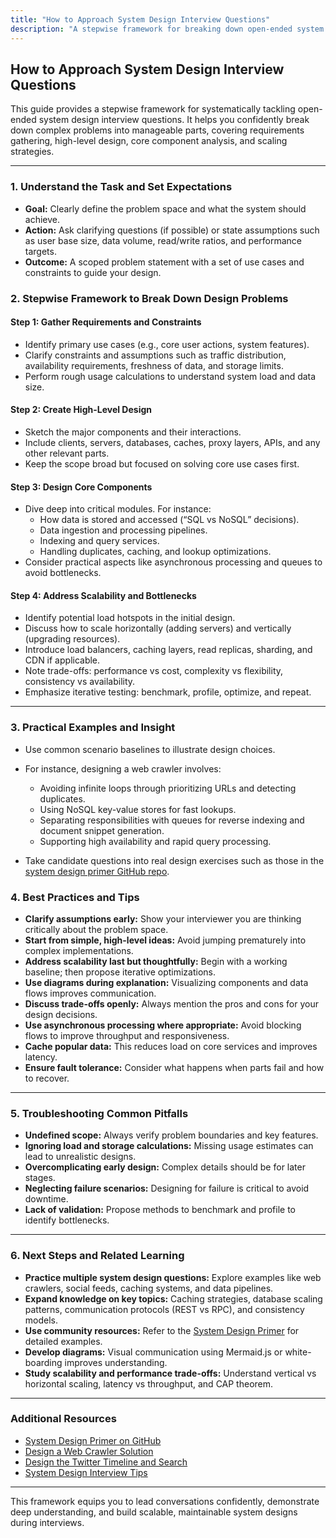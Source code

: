 ```yaml
---
title: "How to Approach System Design Interview Questions"
description: "A stepwise framework for breaking down open-ended system design problems, covering requirements gathering, high-level design, in-depth component analysis, and scaling strategies. Includes practical examples to build interview confidence."
---
```


## How to Approach System Design Interview Questions

This guide provides a stepwise framework for systematically tackling open-ended system design interview questions. It helps you confidently break down complex problems into manageable parts, covering requirements gathering, high-level design, core component analysis, and scaling strategies.

---

### 1. Understand the Task and Set Expectations

- **Goal:** Clearly define the problem space and what the system should achieve.
- **Action:** Ask clarifying questions (if possible) or state assumptions such as user base size, data volume, read/write ratios, and performance targets.
- **Outcome:** A scoped problem statement with a set of use cases and constraints to guide your design.

### 2. Stepwise Framework to Break Down Design Problems

#### Step 1: Gather Requirements and Constraints

- Identify primary use cases (e.g., core user actions, system features).
- Clarify constraints and assumptions such as traffic distribution, availability requirements, freshness of data, and storage limits.
- Perform rough usage calculations to understand system load and data size.

#### Step 2: Create High-Level Design

- Sketch the major components and their interactions.
- Include clients, servers, databases, caches, proxy layers, APIs, and any other relevant parts.
- Keep the scope broad but focused on solving core use cases first.

#### Step 3: Design Core Components

- Dive deep into critical modules. For instance:
  - How data is stored and accessed (“SQL vs NoSQL” decisions).
  - Data ingestion and processing pipelines.
  - Indexing and query services.
  - Handling duplicates, caching, and lookup optimizations.
- Consider practical aspects like asynchronous processing and queues to avoid bottlenecks.

#### Step 4: Address Scalability and Bottlenecks

- Identify potential load hotspots in the initial design.
- Discuss how to scale horizontally (adding servers) and vertically (upgrading resources).
- Introduce load balancers, caching layers, read replicas, sharding, and CDN if applicable.
- Note trade-offs: performance vs cost, complexity vs flexibility, consistency vs availability.
- Emphasize iterative testing: benchmark, profile, optimize, and repeat.

---

### 3. Practical Examples and Insight

- Use common scenario baselines to illustrate design choices.
- For instance, designing a web crawler involves:
  - Avoiding infinite loops through prioritizing URLs and detecting duplicates.
  - Using NoSQL key-value stores for fast lookups.
  - Separating responsibilities with queues for reverse indexing and document snippet generation.
  - Supporting high availability and rapid query processing.

- Take candidate questions into real design exercises such as those in the [system design primer GitHub repo](https://github.com/donnemartin/system-design-primer).


### 4. Best Practices and Tips

- **Clarify assumptions early:** Show your interviewer you are thinking critically about the problem space.
- **Start from simple, high-level ideas:** Avoid jumping prematurely into complex implementations.
- **Address scalability last but thoughtfully:** Begin with a working baseline; then propose iterative optimizations.
- **Use diagrams during explanation:** Visualizing components and data flows improves communication.
- **Discuss trade-offs openly:** Always mention the pros and cons for your design decisions.
- **Use asynchronous processing where appropriate:** Avoid blocking flows to improve throughput and responsiveness.
- **Cache popular data:** This reduces load on core services and improves latency.
- **Ensure fault tolerance:** Consider what happens when parts fail and how to recover.

---

### 5. Troubleshooting Common Pitfalls

- **Undefined scope:** Always verify problem boundaries and key features.
- **Ignoring load and storage calculations:** Missing usage estimates can lead to unrealistic designs.
- **Overcomplicating early design:** Complex details should be for later stages.
- **Neglecting failure scenarios:** Designing for failure is critical to avoid downtime.
- **Lack of validation:** Propose methods to benchmark and profile to identify bottlenecks.

---

### 6. Next Steps and Related Learning

- **Practice multiple system design questions:** Explore examples like web crawlers, social feeds, caching systems, and data pipelines.
- **Expand knowledge on key topics:** Caching strategies, database scaling patterns, communication protocols (REST vs RPC), and consistency models.
- **Use community resources:** Refer to the [System Design Primer](https://github.com/donnemartin/system-design-primer) for detailed examples.
- **Develop diagrams:** Visual communication using Mermaid.js or white-boarding improves understanding.
- **Study scalability and performance trade-offs:** Understand vertical vs horizontal scaling, latency vs throughput, and CAP theorem.

---

### Additional Resources

- [System Design Primer on GitHub](https://github.com/donnemartin/system-design-primer)
- [Design a Web Crawler Solution](https://github.com/donnemartin/system-design-primer/blob/main/solutions/system_design/web_crawler/README.md)
- [Design the Twitter Timeline and Search](https://github.com/donnemartin/system-design-primer/blob/main/solutions/system_design/twitter/README.md)
- [System Design Interview Tips](https://www.palantir.com/2011/10/how-to-rock-a-systems-design-interview/)

---

This framework equips you to lead conversations confidently, demonstrate deep understanding, and build scalable, maintainable system designs during interviews.